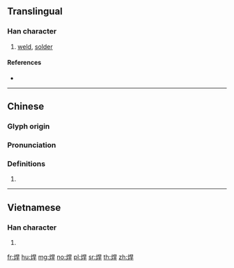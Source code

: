 {{character info/new}}
{{also|銲}}
==Translingual==

===Han character===
{{Han char|rn=86|rad=火|as=07|sn=11|four=96841|canj=FAMJ|ids=⿰火旱}}

# [[weld]], [[solder]]

====References====
* {{Han ref|kx=0673.010|dkj=19077|dj=1081.050|hdz=32204.080|uh=710A|ud=28938|bh=B26B|bd=45675}}

----

==Chinese==
{{zh-forms}}

===Glyph origin===
{{Han etym}}

===Pronunciation===
{{zh-pron
|m=hàn
|c=hon6,hon2
|h=pfs=
|md=
|mn=hān
|w=
|mc=y
|oc=y
|cat=
}}

===Definitions===
{{zh-hanzi}}

# {{rfdef|lang=zh}}

----

==Vietnamese==

===Han character===
{{vi-hantu|[[hãn]], [[hàn]]|rs=火07}}

# {{defn|lang=vi|sort=火07}}

[[fr:焊]]
[[hu:焊]]
[[mg:焊]]
[[no:焊]]
[[pl:焊]]
[[sr:焊]]
[[th:焊]]
[[zh:焊]]